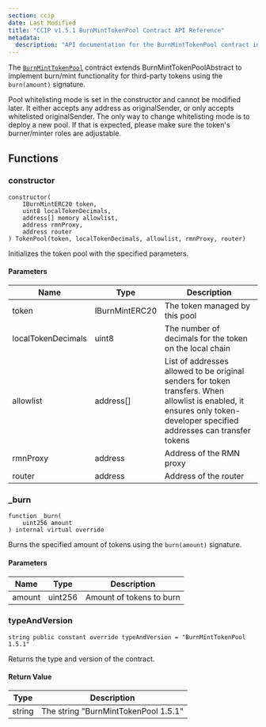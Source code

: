 ```yaml
---
section: ccip
date: Last Modified
title: "CCIP v1.5.1 BurnMintTokenPool Contract API Reference"
metadata:
  description: "API documentation for the BurnMintTokenPool contract in Chainlink CCIP v1.5.1, implementing burn/mint functionality for third-party tokens."
---
```



<CcipCommon callout="importCCIPPackage151" />

The [`BurnMintTokenPool`](https://github.com/smartcontractkit/ccip/blob/release/contracts-ccip-1.5.1/contracts/src/v0.8/ccip/pools/BurnMintTokenPool.sol) contract extends BurnMintTokenPoolAbstract to implement burn/mint functionality for third-party tokens using the `burn(amount)` signature.

<Aside type="caution">
  Pool whitelisting mode is set in the constructor and cannot be modified later. It either accepts any address as
  originalSender, or only accepts whitelisted originalSender. The only way to change whitelisting mode is to deploy a
  new pool. If that is expected, please make sure the token's burner/minter roles are adjustable.
</Aside>

## Functions

### constructor

```solidity
constructor(
    IBurnMintERC20 token,
    uint8 localTokenDecimals,
    address[] memory allowlist,
    address rmnProxy,
    address router
) TokenPool(token, localTokenDecimals, allowlist, rmnProxy, router)
```

Initializes the token pool with the specified parameters.

#### Parameters

| Name               | Type           | Description                                                                                                                                                              |
| ------------------ | -------------- | ------------------------------------------------------------------------------------------------------------------------------------------------------------------------ |
| token              | IBurnMintERC20 | The token managed by this pool                                                                                                                                           |
| localTokenDecimals | uint8          | The number of decimals for the token on the local chain                                                                                                                  |
| allowlist          | address[]      | List of addresses allowed to be original senders for token transfers. When allowlist is enabled, it ensures only token-developer specified addresses can transfer tokens |
| rmnProxy           | address        | Address of the RMN proxy                                                                                                                                                 |
| router             | address        | Address of the router                                                                                                                                                    |

### \_burn

```solidity
function _burn(
    uint256 amount
) internal virtual override
```

Burns the specified amount of tokens using the `burn(amount)` signature.

#### Parameters

| Name   | Type    | Description              |
| ------ | ------- | ------------------------ |
| amount | uint256 | Amount of tokens to burn |

### typeAndVersion

```solidity
string public constant override typeAndVersion = "BurnMintTokenPool 1.5.1"
```

Returns the type and version of the contract.

#### Return Value

| Type   | Description                          |
| ------ | ------------------------------------ |
| string | The string "BurnMintTokenPool 1.5.1" |
